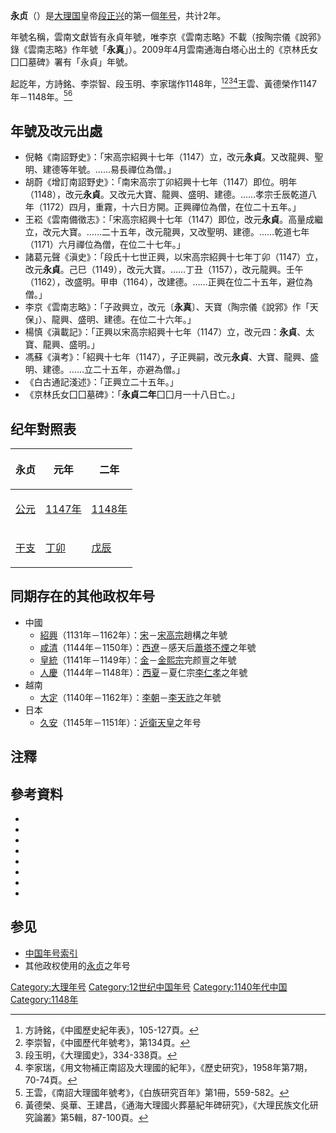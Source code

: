 {{Eranamebox|年号=永贞
|起讫时间= 1147年－1148年
|政权= [[大理国|大理国]]
|帝王=[[段正兴|段正兴]]
|历时= 2年
|timeline=<timeline>
ImageSize  = width:200 height:50
PlotArea   = width:180 height:30 left:10 bottom:20
TimeAxis   = orientation:horizontal
DateFormat = yyyy
Period     = from:937 till:1254
AlignBars  = early
ScaleMajor = increment:50 start:937
Colors =
  id:canvas value:rgb(1,1,0.85)
BackgroundColors = canvas:canvas
PlotData =
  width:15 color:black
  bar:era from:start till:end
  bar:era from:1147 till:1171 color:red
  bar:era from:1147 till:1148 color:yellow
</timeline>
|说明= 永贞在<span style="color: red">'''大理</span>及'''段正興時期的位置。
}}
'''永贞'''（{{kj|1147年||1148年|}}）是[[大理国|大理国]]皇帝[[段正兴|段正兴]]的第一個[[年号|年号]]，共计2年。

年號名稱，雲南文獻皆有永貞年號，唯李京《雲南志略》不載（按陶宗儀《說郛》錄《雲南志略》作年號「'''永真'''」）。2009年4月雲南通海白塔心出土的《京林氏女囗囗墓碑》署有「永貞」年號。

起訖年，方詩銘、李崇智、段玉明、李家瑞作1148年，<ref>方詩銘，《中國歷史紀年表》，105-127頁。</ref><ref>李崇智，《中國歷代年號考》，第134頁。</ref><ref>段玉明，《大理國史》，334-338頁。</ref><ref>李家瑞，《用文物補正南詔及大理國的紀年》，《歷史研究》，1958年第7期，70-74頁。</ref>王雲、黃德榮作1147年－1148年。<ref>王雲，《南詔大理國年號考》，《白族研究百年》第1冊，559-582。</ref><ref>黃德榮、吳華、王建昌，《通海大理國火葬墓紀年碑研究》，《大理民族文化研究論叢》第5輯，87-100頁。</ref>

==年號及改元出處==
*倪輅《南詔野史》：「宋高宗紹興十七年（1147）立，改元'''永貞'''。又改龍興、聖明、建德等年號。……易長禪位為僧。」
*胡蔚《增訂南詔野史》：「南宋高宗丁卯紹興十七年（1147）即位。明年（1148），改元'''永貞'''。又改元大寶、龍興、盛明、建德。……孝宗壬辰乾道八年（1172）四月，重霧，十六日方開。正興禪位為僧，在位二十五年。」
*王崧《雲南備徵志》：「宋高宗紹興十七年（1147）即位，改元'''永貞'''。高量成繼立，改元大寶。……二十五年，改元龍興，又改聖明、建德。……乾道七年（1171）六月禪位為僧，在位二十七年。」
*諸葛元聲《滇史》：「段氏十七世正興，以宋高宗紹興十七年丁卯（1147）立，改元'''永貞'''。己巳（1149），改元大寶。……丁丑（1157），改元龍興。壬午（1162），改盛明。甲申（1164），改建德。……正興在位二十五年，避位為僧。」
*李京《雲南志略》：「子政興立，改元〔'''永真'''〕、天寶（陶宗儀《說郛》作「天保」）、龍興、盛明、建德。在位二十六年。」
*楊慎《滇載記》：「正興以宋高宗紹興十七年（1147）立，改元四：'''永貞'''、太寶、龍興、盛明。」
*馮蘇《滇考》：「紹興十七年（1147），子正興嗣，改元'''永貞'''、大寶、龍興、盛明、建德。……立二十五年，亦避為僧。」
*《白古通記淺述》：「正興立二十五年。」
*《京林氏女囗囗墓碑》：「'''永貞二年'''囗囗月一十八日亡。」

==纪年對照表==
{| class="wikitable"  style="text-align:center;"
!永贞!!元年!!二年
|-
![[公元|公元]]
|[[1147年|1147年]]||[[1148年|1148年]]
|-
![[干支|干支]]
|[[丁卯|丁卯]]||[[戊辰|戊辰]]
|}

==同期存在的其他政权年号==
*中國
**[[紹興_(南宋)|紹興]]（1131年－1162年）：[[南宋|宋]]－[[宋高宗|宋高宗]]趙構之年號
**[[咸清|咸清]]（1144年－1150年）：[[西遼|西遼]]－感天后[[蕭塔不煙|蕭塔不煙]]之年號
**[[皇統|皇統]]（1141年－1149年）：[[金朝|金]]－[[金熙宗|金熙宗]]完颜亶之年號
**[[人慶|人慶]]（1144年－1148年）：[[西夏|西夏]]－夏仁宗[[李仁孝|李仁孝]]之年號
*越南
**[[大定_(越南)|大定]]（1140年－1162年）：[[李朝_(越南)|李朝]]－[[李天祚|李天祚]]之年號
*日本
**[[久安|久安]]（1145年－1151年）：[[近衛天皇|近衛天皇]]之年号

==注釋==
{{Reflist}}

==參考資料==
*{{zh}}{{Cite book| author =[[方詩銘|方詩銘]]| title =中國歷史紀年表| edition = | url = |date=2007-03| publisher =上海人民出版社| location = | ISBN =9787208067899}}
*{{zh}}{{Cite book| author =[[鄧洪波|鄧洪波]]| title =東亞歷史年表| edition = | url = |date=2005-03| publisher =國立臺灣大學出版中心| location = | ISBN =9789860005189}}
*{{zh}}{{Cite book| author =[[李崇智|李崇智]]| title =中國歷代年號考| edition = | url = |date=2004-12| publisher =中華書局| location = | ISBN =9787101025125}}
*{{zh}}{{Cite book| author =[[段玉明|段玉明]]| title =大理國史| edition = | url = |date=2001-01| publisher =雲南人民出版社| location = | ISBN =9787811128109}}
*{{zh}}{{Cite book| author =[[趙寅松|趙寅松]]主編| title =白族研究百年| edition = | url = |date=2008-04| publisher =民族出版社| location = | ISBN =9787105092178}}
*{{zh}}{{Cite book| author =[[木芹|木芹]]| title =南詔野史會証| edition = | url = |date=1990-03| publisher =雲南人民出版社| location = | ISBN =7222005412}}
*{{zh}}{{Cite book| author =[[尤中|尤中]]| title =尤中文集| edition = | url = |date=2009-08| publisher =雲南人民出版社| location = | ISBN =9787811128109}}
*{{zh}}{{Cite book| author =[[寸雲激|寸雲激]]| title =大理民族文化研究論叢：第5輯| edition = | url = |date=2012-07| publisher =民族出版社| location = | ISBN =9787105119691}}

==参见==
*[[中国年号列表#大理|中国年号索引]]
*其他政权使用的[[永贞|永贞]]之年号
{{年号|[[广运_(大理)|广运]]|[[中国年号索引|大理年号]]|[[大宝_(大理)|大宝]]}}
{{大理国年号}}

[[Category:大理年号|Category:大理年号]]
[[Category:12世纪中国年号|Category:12世纪中国年号]]
[[Category:1140年代中国|Category:1140年代中国]]
[[Category:1148年|Category:1148年]]